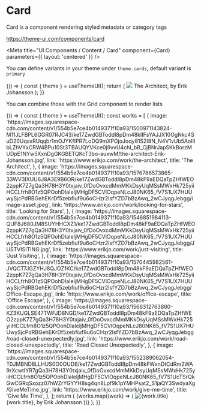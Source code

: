 
# Card

Card is a component rendering styled metadata or category tags

https://theme-ui.com/components/card

<Meta title="UI Components / Content / Card" component={Card} parameters={{ layout: 'centered' }} />

<Props of={Card} />

You can define variants in your theme under `theme.cards`, default variant is `primary`

<Preview>
  <Story name="Default">
    {() => {
      const { theme } = useThemeUI();
      return (
        <Card variant={select('Variant', theme ? Object.keys(theme.cards || {}) : [], 'primary')}>
          <Image src="https://images.squarespace-cdn.com/content/v1/554b5e7ce4b0149371f10a93/1500971143824-M11JLFBPL6GGR07RJC43/ke17ZwdGBToddI8pDm48kIIFsYAJJX10OgNkc4SuD20UqsxRUqqbr1mOJYKfIPR7LoDQ9mXPOjoJoqy81S2I8N_N4V1vUb5AoIIIbLZhVYxCRW4BPu10St3TBAUQYVKce0j9vvU4chI_bB_CjBNrJapSKkBorzMUDpE1NYw5XxnDgGKGBETQKcT3bo-auxwM/the-architect-Erik-Johansson.jpg?format=640w" />
          <Text as="p">
            <Link href="https://www.erikjo.com/work/the-architect" target="_blank" rel="noopener noreferrer">
              The Architect, by Erik Johansson
            </Link>
          </Text>
        </Card>
      );
    }}
  </Story>
</Preview>

You can combine those with the Grid component to render lists

<Preview>
  <Story name="Grid">
    {() => {
      const { theme } = useThemeUI();
      const works = [
        {
          image:
            'https://images.squarespace-cdn.com/content/v1/554b5e7ce4b0149371f10a93/1500971143824-M11JLFBPL6GGR07RJC43/ke17ZwdGBToddI8pDm48kIIFsYAJJX10OgNkc4SuD20UqsxRUqqbr1mOJYKfIPR7LoDQ9mXPOjoJoqy81S2I8N_N4V1vUb5AoIIIbLZhVYxCRW4BPu10St3TBAUQYVKce0j9vvU4chI_bB_CjBNrJapSKkBorzMUDpE1NYw5XxnDgGKGBETQKcT3bo-auxwM/the-architect-Erik-Johansson.jpg',
          link: 'https://www.erikjo.com/work/the-architect',
          title: 'The Architect',
        },
        {
          image:
            'https://images.squarespace-cdn.com/content/v1/554b5e7ce4b0149371f10a93/1576786573865-33WV3IXUU6J8A3E9B6OR/ke17ZwdGBToddI8pDm48kF9aEDQaTpZHfWEO2zppK7Z7gQa3H78H3Y0txjaiv_0fDoOvxcdMmMKkDsyUqMSsMWxHk725yiiHCCLfrh8O1z5QPOohDIaIeljMHgDF5CVlOqpeNLcJ80NK65_fV7S1UX7HUUwySjcPdRBGehEKrDf5zebfiuf9u6oCHzr2lsfYZD7bBzAwq_2wCJyqgJebgg/image-asset.jpeg',
          link: 'https://www.erikjo.com/work/looking-for-stars',
          title: 'Looking for Stars',
        },
        {
          image:
            'https://images.squarespace-cdn.com/content/v1/554b5e7ce4b0149371f10a93/1546851984113-QUF8J680JM8SUYHHCXZ1/ke17ZwdGBToddI8pDm48kF9aEDQaTpZHfWEO2zppK7Z7gQa3H78H3Y0txjaiv_0fDoOvxcdMmMKkDsyUqMSsMWxHk725yiiHCCLfrh8O1z5QPOohDIaIeljMHgDF5CVlOqpeNLcJ80NK65_fV7S1UX7HUUwySjcPdRBGehEKrDf5zebfiuf9u6oCHzr2lsfYZD7bBzAwq_2wCJyqgJebgg/JUSTVISITING.jpg',
          link: 'https://www.erikjo.com/work/just-visiting',
          title: 'Just Visiting',
        },
        {
          image:
            'https://images.squarespace-cdn.com/content/v1/554b5e7ce4b0149371f10a93/1570445982561-JVQCT7JGZYHJ8QJOZ1KC/ke17ZwdGBToddI8pDm48kF9aEDQaTpZHfWEO2zppK7Z7gQa3H78H3Y0txjaiv_0fDoOvxcdMmMKkDsyUqMSsMWxHk725yiiHCCLfrh8O1z5QPOohDIaIeljMHgDF5CVlOqpeNLcJ80NK65_fV7S1UX7HUUwySjcPdRBGehEKrDf5zebfiuf9u6oCHzr2lsfYZD7bBzAwq_2wCJyqgJebgg/Office-Escape.jpg',
          link: 'https://www.erikjo.com/work/office-escape',
          title: 'Office Escape',
        },
        {
          image:
            'https://images.squarespace-cdn.com/content/v1/554b5e7ce4b0149371f10a93/1566312763860-KZ3KUGLSE47TWFJD8NGD/ke17ZwdGBToddI8pDm48kF9aEDQaTpZHfWEO2zppK7Z7gQa3H78H3Y0txjaiv_0fDoOvxcdMmMKkDsyUqMSsMWxHk725yiiHCCLfrh8O1z5QPOohDIaIeljMHgDF5CVlOqpeNLcJ80NK65_fV7S1UX7HUUwySjcPdRBGehEKrDf5zebfiuf9u6oCHzr2lsfYZD7bBzAwq_2wCJyqgJebgg/road-closed-unexpectedly.jpg',
          link: 'https://www.erikjo.com/work/road-closed-unexpectedly',
          title: 'Road Closed Unexpectedly',
        },
        {
          image:
            'https://images.squarespace-cdn.com/content/v1/554b5e7ce4b0149371f10a93/1552389062054-T0JMBND8LLHUS0O0OUD6/ke17ZwdGBToddI8pDm48kFWxnDtCdRm2WA9rXcwtIYR7gQa3H78H3Y0txjaiv_0fDoOvxcdMmMKkDsyUqMSsMWxHk725yiiHCCLfrh8O1z5QPOohDIaIeljMHgDF5CVlOqpeNLcJ80NK65_fV7S1UcTSrQkGwCGRqSxozz07hWZrYGYYH8sg4qn8Lpf9k1pYMHPsat2_S1jaQY3SwdyaXg/GiveMeTime.jpg',
          link: 'https://www.erikjo.com/work/give-me-time',
          title: 'Give Me Time',
        },
      ];
      return (
        <Grid gap={4} columns={[1, 2, null, 3]}>
          {works.map((work) => (
            <Card
              key={`erik-johansson.work.${work.title.replace(' ', '-')}`}
              variant={select('Variant', theme ? Object.keys(theme.cards || {}) : [], 'primary')}
            >
              <Image alt={work.title} src={`${work.image}?format=640w`} />
              <Text as="p">
                <Link href={work.link} target="_blank" rel="noopener noreferrer">
                  {work.title}, by Erik Johansson
                </Link>
              </Text>
            </Card>
          ))}
        </Grid>
      );
    }}
  </Story>
</Preview>
